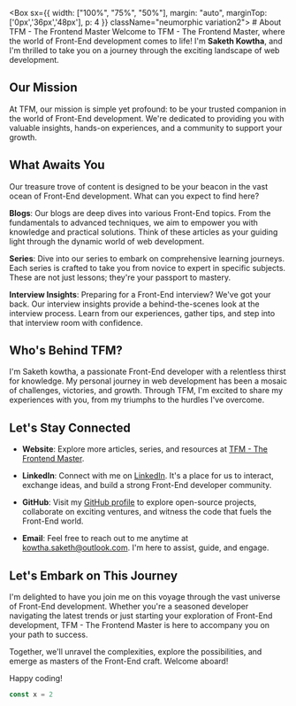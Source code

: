 
<Box sx={{ width: ["100%", "75%", "50%"], margin: "auto", marginTop: ['0px','36px','48px'], p: 4 }} className="neumorphic variation2">
  <Paragraph>
     # About TFM - The Frontend Master
  <Paragraph>
Welcome to TFM - The Frontend Master, where the world of Front-End development comes to life! I'm <label><strong>Saketh Kowtha</strong></label>, and I'm thrilled to take you on a journey through the exciting landscape of web development.
  </Paragraph>

## Our Mission

<Paragraph>
  At TFM, our mission is simple yet profound: to be your trusted companion in
  the world of Front-End development. We're dedicated to providing you with
  valuable insights, hands-on experiences, and a community to support your
  growth.
</Paragraph>

## What Awaits You

Our treasure trove of content is designed to be your beacon in the vast ocean of Front-End development. What can you expect to find here?

**Blogs**: Our blogs are deep dives into various Front-End topics. From the fundamentals to advanced techniques, we aim to empower you with knowledge and practical solutions. Think of these articles as your guiding light through the dynamic world of web development.

**Series**: Dive into our series to embark on comprehensive learning journeys. Each series is crafted to take you from novice to expert in specific subjects. These are not just lessons; they're your passport to mastery.

**Interview Insights**: Preparing for a Front-End interview? We've got your back. Our interview insights provide a behind-the-scenes look at the interview process. Learn from our experiences, gather tips, and step into that interview room with confidence.

## Who's Behind TFM?

I'm Saketh kowtha, a passionate Front-End developer with a relentless thirst for knowledge. My personal journey in web development has been a mosaic of challenges, victories, and growth. Through TFM, I'm excited to share my experiences with you, from my triumphs to the hurdles I've overcome.

## Let's Stay Connected

- **Website**: Explore more articles, series, and resources at [TFM - The Frontend Master](https://www.thefrontendmaster.com).

- **LinkedIn**: Connect with me on [LinkedIn](https://www.linkedin.com/in/saketh-kowtha). It's a place for us to interact, exchange ideas, and build a strong Front-End developer community.

- **GitHub**: Visit my [GitHub profile](https://github.com/saketh-kowtha) to explore open-source projects, collaborate on exciting ventures, and witness the code that fuels the Front-End world.

- **Email**: Feel free to reach out to me anytime at [kowtha.saketh@outlook.com](mailto:kowtha.saketh@outlook.com). I'm here to assist, guide, and engage.

## Let's Embark on This Journey

I'm delighted to have you join me on this voyage through the vast universe of Front-End development. Whether you're a seasoned developer navigating the latest trends or just starting your exploration of Front-End development, TFM - The Frontend Master is here to accompany you on your path to success.

Together, we'll unravel the complexities, explore the possibilities, and emerge as masters of the Front-End craft. Welcome aboard!

Happy coding!

```javascript
const x = 2
```

  </Paragraph>
</Box>
